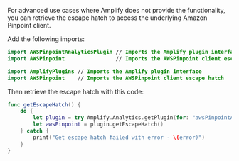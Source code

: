 For advanced use cases where Amplify does not provide the functionality, you can retrieve the escape hatch to access the underlying Amazon Pinpoint client.

Add the following imports:

<BlockSwitcher>

<CodeBlock name="Swift Package Manager">

```swift
import AWSPinpointAnalyticsPlugin // Imports the Amplify plugin interface
import AWSPinpoint                // Imports the AWSPinpoint client escape hatch
```

</CodeBlock>

<CodeBlock name="CocoaPods">

```swift
import AmplifyPlugins // Imports the Amplify plugin interface
import AWSPinpoint    // Imports the AWSPinpoint client escape hatch
```

</CodeBlock>

</BlockSwitcher>

Then retrieve the escape hatch with this code:

```swift
func getEscapeHatch() {
    do {
        let plugin = try Amplify.Analytics.getPlugin(for: "awsPinpointAnalyticsPlugin") as! AWSPinpointAnalyticsPlugin
        let awsPinpoint = plugin.getEscapeHatch()
    } catch {
        print("Get escape hatch failed with error - \(error)")
    }
}
```